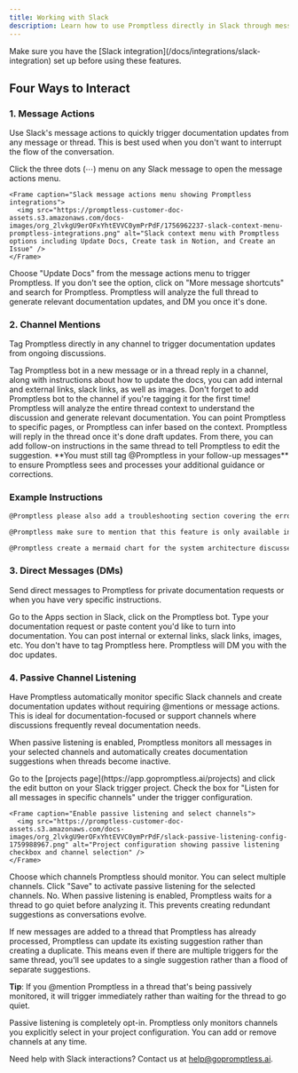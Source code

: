 ```yaml
---
title: Working with Slack
description: Learn how to use Promptless directly in Slack through message actions, DMs, channel mentions, and passive listening
---
```


<Note>
  Make sure you have the [Slack integration](/docs/integrations/slack-integration) set up before using these features.
</Note>

## Four Ways to Interact

### 1. Message Actions

Use Slack's message actions to quickly trigger documentation updates from any message or thread. This is best used when you don't want to interrupt the flow of the conversation.

<Steps>
  <Step title="Access Message Actions">
    Click the three dots (⋯) menu on any Slack message to open the message actions menu.

    <Frame caption="Slack message actions menu showing Promptless integrations">
      <img src="https://promptless-customer-doc-assets.s3.amazonaws.com/docs-images/org_2lvkgU9erOFxYhtEVVC0ymPrPdF/1756962237-slack-context-menu-promptless-integrations.png" alt="Slack context menu with Promptless options including Update Docs, Create task in Notion, and Create an Issue" />
    </Frame>
  </Step>

  <Step title="Select Update Docs">
    Choose "Update Docs" from the message actions menu to trigger Promptless. If you don't see the option, click on "More message shortcuts" and search for Promptless.
  </Step>

  <Step title="Review Generated Content">
    Promptless will analyze the full thread to generate relevant documentation updates, and DM you once it's done.
  </Step>
</Steps>

### 2. Channel Mentions

Tag Promptless directly in any channel to trigger documentation updates from ongoing discussions.

<Steps>
  <Step title="Mention Promptless">
    Tag Promptless bot in a new message or in a thread reply in a channel, along with instructions about how to update the docs, you can add internal and external links, slack links, as well as images. Don't forget to add Promptless bot to the channel if you're tagging it for the first time!
  </Step>

  <Step title="Thread Context Analysis">
    Promptless will analyze the entire thread context to understand the discussion and generate relevant documentation. You can point Promptless to specific pages, or Promptless can infer based on the context.
  </Step>
</Steps>

<Tip title="Editing Suggestions in Slack">
  Promptless will reply in the thread once it's done draft updates. From there, you can add follow-on instructions in the same thread to tell Promptless to edit the suggestion. **You must still tag @Promptless in your follow-up messages** to ensure Promptless sees and processes your additional guidance or corrections.
</Tip>

### Example Instructions

```txt wordWrap
@Promptless please also add a troubleshooting section covering the error cases we discussed earlier in this thread
```

```txt wordWrap
@Promptless make sure to mention that this feature is only available in the Enterprise plan
```

```txt wordWrap
@Promptless create a mermaid chart for the system architecture discussed in this thread`
```

### 3. Direct Messages (DMs)

Send direct messages to Promptless for private documentation requests or when you have very specific instructions.

<Steps>
  <Step title="Start a DM">
    Go to the Apps section in Slack, click on the Promptless bot.
  </Step>

  <Step title="Describe Your Request">
    Type your documentation request or paste content you'd like to turn into documentation. You can post internal or external links, slack links, images, etc. You don't have to tag Promptless here.
  </Step>

  <Step title="Wait for Promptless DM">
    Promptless will DM you with the doc updates.
  </Step>
</Steps>

### 4. Passive Channel Listening

Have Promptless automatically monitor specific Slack channels and create documentation updates without requiring @mentions or message actions. This is ideal for documentation-focused or support channels where discussions frequently reveal documentation needs.

When passive listening is enabled, Promptless monitors all messages in your selected channels and automatically creates documentation suggestions when threads become inactive.

<Steps>
  <Step title="Open Project Settings">
    Go to the [projects page](https://app.gopromptless.ai/projects) and click the edit button on your Slack trigger project.
  </Step>

  <Step title="Enable Passive Listening">
    Check the box for "Listen for all messages in specific channels" under the trigger configuration.

    <Frame caption="Enable passive listening and select channels">
      <img src="https://promptless-customer-doc-assets.s3.amazonaws.com/docs-images/org_2lvkgU9erOFxYhtEVVC0ymPrPdF/slack-passive-listening-config-1759988967.png" alt="Project configuration showing passive listening checkbox and channel selection" />
    </Frame>
  </Step>

  <Step title="Select Channels">
    Choose which channels Promptless should monitor. You can select multiple channels.
  </Step>

  <Step title="Save Changes">
    Click "Save" to activate passive listening for the selected channels.
  </Step>
</Steps>

<Accordion title="Will Promptless create a new suggestion for every new message in the thread?">
  No. When passive listening is enabled, Promptless waits for a thread to go quiet before analyzing it. This prevents creating redundant suggestions as conversations evolve.
  
  If new messages are added to a thread that Promptless has already processed, Promptless can update its existing suggestion rather than creating a duplicate. This means even if there are multiple triggers for the same thread, you'll see updates to a single suggestion rather than a flood of separate suggestions.
  
  **Tip**: If you @mention Promptless in a thread that's being passively monitored, it will trigger immediately rather than waiting for the thread to go quiet.
</Accordion>

<Note>
  Passive listening is completely opt-in. Promptless only monitors channels you explicitly select in your project configuration. You can add or remove channels at any time.
</Note>

Need help with Slack interactions? Contact us at [help@gopromptless.ai](mailto:help@gopromptless.ai).